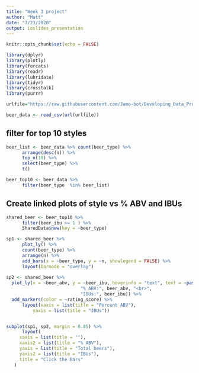 ---
title: "Week 3 project"
author: "Matt"
date: "7/23/2020"
output: ioslides_presentation
---

```{r setup, include=FALSE}
knitr::opts_chunk$set(echo = FALSE)

library(dplyr)
library(plotly)
library(forcats)
library(readr)
library(lubridate)
library(tidyr)
library(crosstalk)
library(purrr)

urlfile="https://raw.githubusercontent.com/Jamo-bot/Developing_Data_Products/Jamo-bot-patch-1/beer_data.csv"

beer_data <- read_csv(url(urlfile))
```



## filter for top 10 styles
```{r data selected, echo = TRUE}

beer_list <- beer_data %>% count(beer_type) %>%
      arrange(desc(n)) %>%
      top_n(10) %>%
      select(beer_type) %>%
      t()

beer_top10 <- beer_data %>%
      filter(beer_type  %in% beer_list)
```

## Create linked plots of style vs % ABV and IBUs
```{r subplot}
shared_beer <- beer_top10 %>%
      filter(beer_ibu >= 1 ) %>%
      SharedData$new(key = ~beer_type)

sp1 <- shared_beer %>% 
      plot_ly() %>%
      count(beer_type) %>%
      arrange(n) %>%
      add_bars(x = ~beer_type, y = ~n, showlegend = FALSE) %>%
      layout(barmode = "overlay")
      
sp2 <- shared_beer %>%
  plot_ly(x = ~beer_abv, y = ~beer_ibu, hoverinfo = "text", text = ~paste("", beer_name, "<br>",
                            "% ABV:", beer_abv, "<br>",
                            "IBUs:", beer_ibu)) %>%
  add_markers(color = ~rating_score) %>%
      layout(xaxis = list(title = "Percent ABV"),
          yaxis = list(title = "IBUs"))


subplot(sp1, sp2, margin = 0.05) %>%
      layout(
     xaxis = list(title = ""), 
     xaxis2 = list(title = "% ABV"),
     yaxis = list(title = "Total beers"), 
     yaxis2 = list(title = "IBUs"),
     title = "Click the Bars"
   )
```
